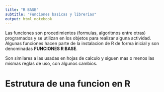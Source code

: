 ```yaml
---
title: "R BASE"
subtitle: "Funciones basicas y librerias"
output: html_notebook
---
```


Las funciones son procedimientos (formulas, algoritmos entre otras) programados y se utilizan en los objetos para realizar alguna actividad. Algunas funciones hacen parte de la instalacion de R de forma inicial y son denominadas **FUNCIONES R BASE**.

Son similares a las usadas en hojas de calculo y siguen mas o menos las mismas reglas de uso, con algunos cambios.

# Estrutura de una funcion en R

